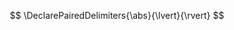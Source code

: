 
::: {.hidden}

\providecommand*{\data}{\se{\green data}}
\providecommand*{\predictor}{\se{\green predictor}}
\providecommand*{\yD}{\se{\yellow D}}
\providecommand*{\yA}{{\yellow A}}
\providecommand*{\yB}{{\yellow B}}
\providecommand*{\yC}{{\yellow C}}
\providecommand*{\dise}{\mathit{\red disease}}
\providecommand*{\yy}{{\red\cat{yes}}}
\providecommand*{\yn}{{\red\cat{no}}}
\providecommand*{\yr}{\,\mathrm{yr}}

\providecommand*{\income}{\mathit{\red income}}
\providecommand*{\yl}{{\red\cat{<=50K}}}
\providecommand*{\yh}{{\red\cat{>50K}}}

\providecommand*{\uu}{\mathrm{U}}
\providecommand*{\uf}{\mathrm{u}}
\providecommand*{\um}{\boldsymbol{\blue U}}
\providecommand*{\Pm}{\boldsymbol{\green P}}

<!-- \providecommand*{\pbest}{p_{\textrm{b}}} -->
\providecommand*{\pbest}{p^{+}}
<!-- \providecommand*{\pworst}{p_{\textrm{w}}} -->
\providecommand*{\pworst}{p^{-}}

\providecommand*{\ry}{{\red y}}
\providecommand*{\ryo}{{\red y^{*}}}
\providecommand*{\bu}{{\blue u}}

\providecommand*{\sA}{\se{\yellow A}}
\providecommand*{\sB}{\se{\yellow B}}

\providecommand*{\mA}{\mathcal{A}}
\providecommand*{\mB}{\mathcal{B}}

\providecommand*{\yca}{{\red\alpha}}
\providecommand*{\ycb}{{\red\beta}}


$$
\DeclarePairedDelimiters{\abs}{\lvert}{\rvert}
$$

:::
